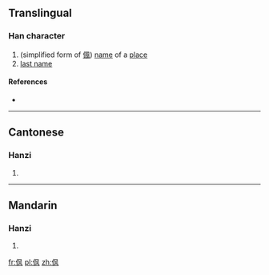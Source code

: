 ==Translingual==

===Han character===
{{Han char|rn=9|rad=人|as=04|sn=6|four=|canj=OHNK|ids=⿰[[亻]][[风]]}}

# (simplified form of [[偑]]) [[name]] of a [[place]]
# [[last name]]

====References====
* {{Han ref|kx=0096.121|uh=343D|ud=13373}}

----

==Cantonese==

===Hanzi===
{{yue-hanzi|jyut=[[fung1]]|y=fung1}}

# {{defn|lang=yue|sort=人04}}

----

==Mandarin==

===Hanzi===
{{cmn-hanzi|pin=[[fēng]] ([[feng1]])|wg=feng<sup>1</sup>}}

# {{defn|lang=cmn|sort=人04}}

[[fr:㐽]]
[[pl:㐽]]
[[zh:㐽]]